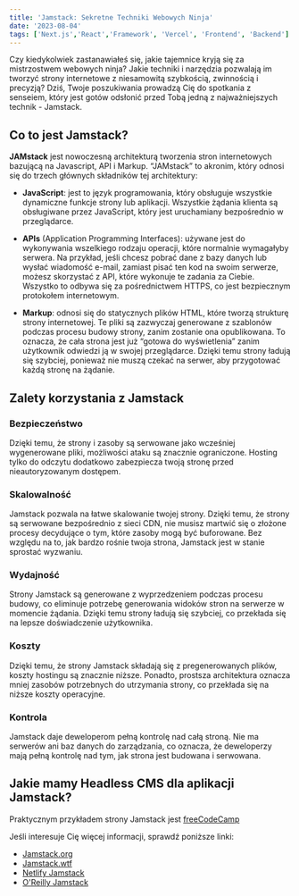 ```yaml
---
title: 'Jamstack: Sekretne Techniki Webowych Ninja'
date: '2023-08-04'
tags: ['Next.js','React','Framework', 'Vercel', 'Frontend', 'Backend']
---
```


<CustomImage src="https://raw.githubusercontent.com/gitdagray/test-blogposts/main/images/NextLevel1.png" alt="Warning: Next Level Ahead" />

Czy kiedykolwiek zastanawiałeś się, jakie tajemnice kryją się za mistrzostwem webowych ninja? Jakie techniki i narzędzia pozwalają im tworzyć strony internetowe z niesamowitą szybkością, zwinnością i precyzją? Dziś, Twoje poszukiwania prowadzą Cię do spotkania z senseiem, który jest gotów odsłonić przed Tobą jedną z najważniejszych technik - Jamstack.

## Co to jest Jamstack?

**JAMstack** jest nowoczesną architekturą tworzenia stron internetowych bazującą na Javascript, API i Markup. “JAMstack” to akronim, który odnosi się do trzech głównych składników tej architektury:

- **JavaScript**: jest to język programowania, który obsługuje wszystkie dynamiczne funkcje strony lub aplikacji. Wszystkie żądania klienta są obsługiwane przez JavaScript, który jest uruchamiany bezpośrednio w przeglądarce.

- **APIs** (Application Programming Interfaces): używane jest do wykonywania wszelkiego rodzaju operacji, które normalnie wymagałyby serwera. Na przykład, jeśli chcesz pobrać dane z bazy danych lub wysłać wiadomość e-mail, zamiast pisać ten kod na swoim serwerze, możesz skorzystać z API, które wykonuje te zadania za Ciebie. Wszystko to odbywa się za pośrednictwem HTTPS, co jest bezpiecznym protokołem internetowym.

- **Markup**: odnosi się do statycznych plików HTML, które tworzą strukturę strony internetowej. Te pliki są zazwyczaj generowane z szablonów podczas procesu budowy strony, zanim zostanie ona opublikowana. To oznacza, że cała strona jest już  “gotowa do wyświetlenia” zanim użytkownik odwiedzi ją w swojej przeglądarce. Dzięki temu strony ładują się szybciej, ponieważ nie muszą czekać na serwer, aby przygotować każdą stronę na żądanie.

<CustomImage src="https://raw.githubusercontent.com/gitdagray/test-blogposts/main/images/NextLevel1.png" alt="Warning: Next Level Ahead" />

## Zalety korzystania z Jamstack

### Bezpieczeństwo

Dzięki temu, że strony i zasoby są serwowane jako wcześniej wygenerowane pliki, możliwości ataku są znacznie ograniczone. Hosting tylko do odczytu dodatkowo zabezpiecza twoją stronę przed nieautoryzowanym dostępem.

### Skalowalność

Jamstack pozwala na łatwe skalowanie twojej strony. Dzięki temu, że strony są serwowane bezpośrednio z sieci CDN, nie musisz martwić się o złożone procesy decydujące o tym, które zasoby mogą być buforowane. Bez względu na to, jak bardzo rośnie twoja strona, Jamstack jest w stanie sprostać wyzwaniu.

### Wydajność

Strony Jamstack są generowane z wyprzedzeniem podczas procesu budowy, co eliminuje potrzebę generowania widoków stron na serwerze w momencie żądania. Dzięki temu strony ładują się szybciej, co przekłada się na lepsze doświadczenie użytkownika.

### Koszty

Dzięki temu, że strony Jamstack składają się z pregenerowanych plików, koszty hostingu są znacznie niższe. Ponadto, prostsza architektura oznacza mniej zasobów potrzebnych do utrzymania strony, co przekłada się na niższe koszty operacyjne.

### Kontrola

Jamstack daje deweloperom pełną kontrolę nad całą stroną. Nie ma serwerów ani baz danych do zarządzania, co oznacza, że deweloperzy mają pełną kontrolę nad tym, jak strona jest budowana i serwowana.

## Jakie mamy Headless CMS dla aplikacji Jamstack?

<CustomImage src="https://raw.githubusercontent.com/gitdagray/test-blogposts/main/images/NextLevel1.png" alt="Warning: Next Level Ahead" />

Praktycznym przykładem strony Jamstack jest [freeCodeCamp](https://www.freecodecamp.org/)

<CustomImage src="https://raw.githubusercontent.com/gitdagray/test-blogposts/main/images/NextLevel1.png" alt="Warning: Next Level Ahead" />

Jeśli interesuje Cię więcej informacji, sprawdź poniższe linki:
- [Jamstack.org](https://jamstack.org/)
- [Jamstack.wtf](https://jamstack.wtf/)
- [Netlify Jamstack](https://www.netlify.com/jamstack/)
- [O'Reilly Jamstack](https://www.netlify.com/oreilly-jamstack/)


